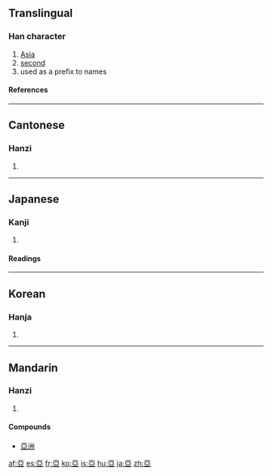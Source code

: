{{see|亚|亜}}<!-- may be replaced by zh-forms -->

==Translingual==
===Han character===
{{Han char|rn=7|rad=二|as=06|sn=8|four=1010<sub>7</sub>|canj=一中中一 (MLLM)}}
# [[Asia]]
# [[second]]
# used as a prefix to names
====References====
{{Han ref|kx=0087.130|dkj=00274|dj=0183.200|hdz=10023.020|uh=4E9E|ud=20126|bh=A8C8|bd=43208}}
----
==Cantonese==
===Hanzi===
{{yue-hanzi|jyut=|y=a3, nga3}}
# {{defn|Cantonese}}
----
==Japanese==
===Kanji===
{{ja-kanji|grade=|rs=二06}}
# {{defn|Japanese}}
====Readings====
{{ja-readings|on=[[あ]] (a), [[あつ]] (atsu), [[おう]] (ō)|kun=[[つぐ]] (tsugu)}}
----
==Korean==
===Hanja===
{{ko-hanja|hangeul=아|rv=a|mr=a}}
# {{defn|Korean}}
----
==Mandarin==
===Hanzi===
{{cmn-hanzi|sim=亚|pin=[[yā]] ([[ya1]]), [[yà]] ([[ya4]])|wg=ya<sup>1</sup>, ya<sup>4</sup>}}
# {{defn|Mandarin}}
====Compounds====
*[[亞洲]]

[[af:亞]]
[[es:亞]]
[[fr:亞]]
[[ko:亞]]
[[is:亞]]
[[hu:亞]]
[[ja:亞]]
[[zh:亞]]